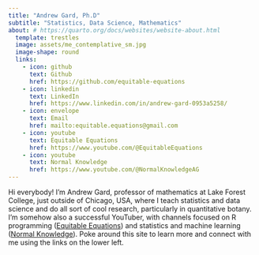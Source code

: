 ```yaml
---
title: "Andrew Gard, Ph.D"
subtitle: "Statistics, Data Science, Mathematics"
about: # https://quarto.org/docs/websites/website-about.html
  template: trestles
  image: assets/me_contemplative_sm.jpg
  image-shape: round
  links:
    - icon: github
      text: Github
      href: https://github.com/equitable-equations
    - icon: linkedin
      text: LinkedIn
      href: https://www.linkedin.com/in/andrew-gard-0953a5258/
    - icon: envelope
      text: Email
      href: mailto:equitable.equations@gmail.com
    - icon: youtube
      text: Equitable Equations
      href: https://www.youtube.com/@EquitableEquations 
    - icon: youtube
      text: Normal Knowledge
      href: https://www.youtube.com/@NormalKnowledgeAG
---
```


Hi everybody! I'm Andrew Gard, professor of mathematics at Lake Forest College, just outside of Chicago, USA, where I teach statistics and data science and do all sort of cool research, particularly in quantitative botany. I'm somehow also a successful YouTuber, with channels focused on R programming ([Equitable Equations](https://www.youtube.com/@EquitableEquations)) and statistics and machine learning ([Normal Knowledge](https://www.youtube.com/@NormalKnowledgeAG)). Poke around this site to learn more and connect with me using the links on the lower left.



